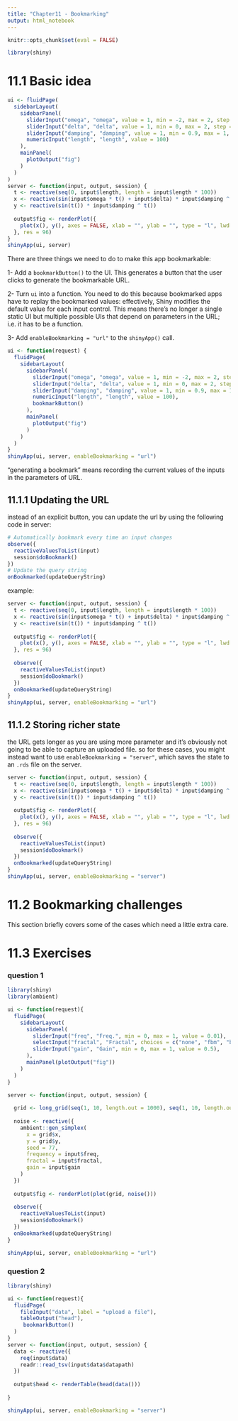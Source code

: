 ---
title: "Chapter11 - Bookmarking"
output: html_notebook
---
```{r setup}
knitr::opts_chunk$set(eval = FALSE)
```


```{r}
library(shiny)
```


# 11.1 Basic idea

```{r}
ui <- fluidPage(
  sidebarLayout(
    sidebarPanel(
      sliderInput("omega", "omega", value = 1, min = -2, max = 2, step = 0.01),
      sliderInput("delta", "delta", value = 1, min = 0, max = 2, step = 0.01),
      sliderInput("damping", "damping", value = 1, min = 0.9, max = 1, step = 0.001),
      numericInput("length", "length", value = 100)
    ),
    mainPanel(
      plotOutput("fig")
    )
  )
)
server <- function(input, output, session) {
  t <- reactive(seq(0, input$length, length = input$length * 100))
  x <- reactive(sin(input$omega * t() + input$delta) * input$damping ^ t())
  y <- reactive(sin(t()) * input$damping ^ t())
  
  output$fig <- renderPlot({
    plot(x(), y(), axes = FALSE, xlab = "", ylab = "", type = "l", lwd = 2)
  }, res = 96)
}
shinyApp(ui, server)
```
There are three things we need to do to make this app bookmarkable:

1- Add a `bookmarkButton()` to the UI. This generates a button that the user clicks to generate the bookmarkable URL.

2- Turn `ui` into a function. You need to do this because bookmarked apps have to replay the bookmarked values: effectively, Shiny modifies the default value for each input control. This means there’s no longer a single static UI but multiple possible UIs that depend on parameters in the URL; i.e. it has to be a function.

3- Add `enableBookmarking = "url"` to the `shinyApp()` call.

```{r}
ui <- function(request) {
  fluidPage(
    sidebarLayout(
      sidebarPanel(
        sliderInput("omega", "omega", value = 1, min = -2, max = 2, step = 0.01),
        sliderInput("delta", "delta", value = 1, min = 0, max = 2, step = 0.01),
        sliderInput("damping", "damping", value = 1, min = 0.9, max = 1, step = 0.001),
        numericInput("length", "length", value = 100),
        bookmarkButton()
      ),
      mainPanel(
        plotOutput("fig")
      )
    )
  )
}
shinyApp(ui, server, enableBookmarking = "url")
```

“generating a bookmark” means recording the current values of the inputs in the parameters of URL.


## 11.1.1 Updating the URL

instead of an explicit button, you can update the url by using the following code in server:

```{r}
# Automatically bookmark every time an input changes
observe({
  reactiveValuesToList(input)
  session$doBookmark()
})
# Update the query string
onBookmarked(updateQueryString)
```

example:

```{r}
server <- function(input, output, session) {
  t <- reactive(seq(0, input$length, length = input$length * 100))
  x <- reactive(sin(input$omega * t() + input$delta) * input$damping ^ t())
  y <- reactive(sin(t()) * input$damping ^ t())
  
  output$fig <- renderPlot({
    plot(x(), y(), axes = FALSE, xlab = "", ylab = "", type = "l", lwd = 2)
  }, res = 96)
  
  observe({
    reactiveValuesToList(input)
    session$doBookmark()
  })
  onBookmarked(updateQueryString)
}
shinyApp(ui, server, enableBookmarking = "url")
```


## 11.1.2 Storing richer state
the URL gets longer as you are using more parameter and it’s obviously not going to be able to capture an uploaded file.
so for these cases, you might instead want to use `enableBookmarking = "server"`, which saves the state to an `.rds` file on the server.


```{r}
server <- function(input, output, session) {
  t <- reactive(seq(0, input$length, length = input$length * 100))
  x <- reactive(sin(input$omega * t() + input$delta) * input$damping ^ t())
  y <- reactive(sin(t()) * input$damping ^ t())
  
  output$fig <- renderPlot({
    plot(x(), y(), axes = FALSE, xlab = "", ylab = "", type = "l", lwd = 2)
  }, res = 96)
  
  observe({
    reactiveValuesToList(input)
    session$doBookmark()
  })
  onBookmarked(updateQueryString)
}
shinyApp(ui, server, enableBookmarking = "server")
```
# 11.2 Bookmarking challenges

This section briefly covers some of the cases which need a little extra care.


# 11.3 Exercises

### question 1

```{r}
library(shiny)
library(ambient)

ui <- function(request){
  fluidPage(
    sidebarLayout(
      sidebarPanel(
        sliderInput("freq", "Freq.", min = 0, max = 1, value = 0.01),
        selectInput("fractal", "Fractal", choices = c("none", "fbm", "billow", "rigid-multi")),
        sliderInput("gain", "Gain", min = 0, max = 1, value = 0.5),
      ),
      mainPanel(plotOutput("fig"))
    )
  )
}

server <- function(input, output, session) {
  
  grid <- long_grid(seq(1, 10, length.out = 1000), seq(1, 10, length.out = 1000))
  
  noise <- reactive({
    ambient::gen_simplex(
      x = grid$x,
      y = grid$y,
      seed = 77,
      frequency = input$freq,
      fractal = input$fractal,
      gain = input$gain
    )
  })
  
  output$fig <- renderPlot(plot(grid, noise()))
  
  observe({
    reactiveValuesToList(input)
    session$doBookmark()
  })
  onBookmarked(updateQueryString)
}

shinyApp(ui, server, enableBookmarking = "url")
```



### question 2

```{r}
library(shiny)

ui <- function(request){
  fluidPage(
    fileInput("data", label = "upload a file"),
    tableOutput("head"),
     bookmarkButton()
  )
}
server <- function(input, output, session) {
  data <- reactive({
    req(input$data)
    readr::read_tsv(input$data$datapath)
  })
  
  output$head <- renderTable(head(data()))
  
}

shinyApp(ui, server, enableBookmarking = "server")
```
